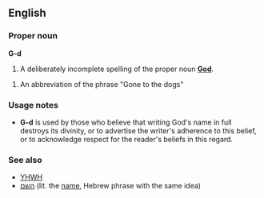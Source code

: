 ==English==
===Proper noun===
'''G-d'''

#A deliberately incomplete spelling of the proper noun '''[[God]]'''.

#An abbreviation of the phrase "Gone to the dogs"

===Usage notes===
*'''G-d''' is used by those who believe that writing God's name in full destroys its divinity, or to advertise the writer's adherence to this belief, or to acknowledge respect for the reader's beliefs in this regard.

===See also===
*[[YHWH]]
*[[השם]] (lit. the [[name]], Hebrew phrase with the same idea)